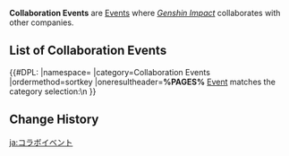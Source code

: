 {{Terminology Infobox
|image = 
|type  = Event Types
}}
'''Collaboration Events''' are [[Events]] where ''[[Genshin Impact]]'' collaborates with other companies.

==List of Collaboration Events==
{{#DPL:
|namespace=
|category=Collaboration Events
|ordermethod=sortkey
|oneresultheader='''%PAGES%''' [[Event]] matches the category selection:\n
}}

==Change History==
{{Change History|1.0}}

[[ja:コラボイベント]]
